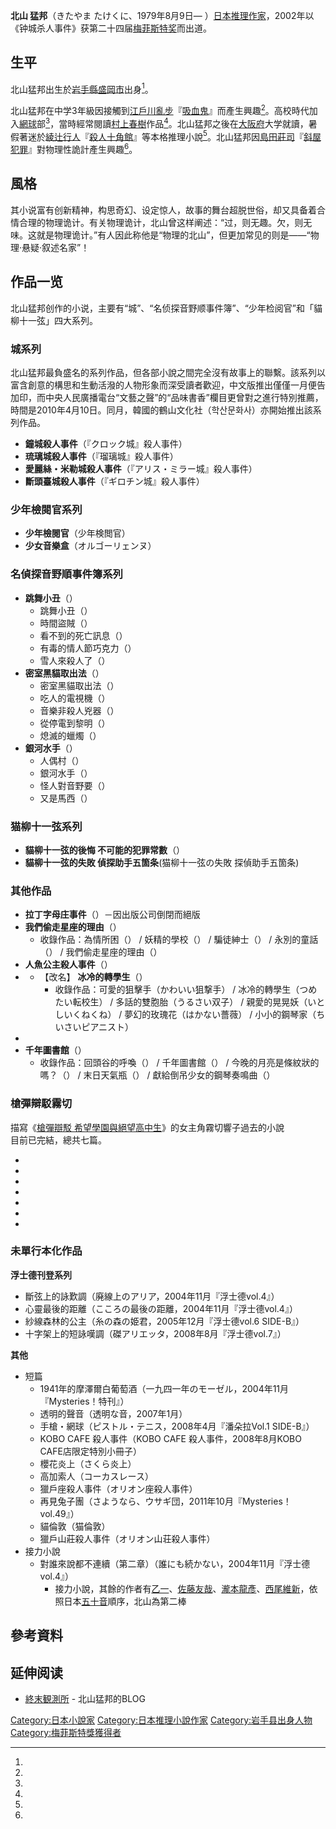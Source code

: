 {{noteTA
|1=zh-cn:我们盗走星座的理由; zh-tw:我們偷走星座的理由; zh-hk:我們偷走星座的理由;
|2=zh-cn:相思病; zh-tw:為情所困; zh-hk:為情所困
|3=zh-cn:骗子绅士; zh-tw:騙徒紳士; zh-hk:騙徒紳士
|4=zh-cn:终焉童话; zh-tw:永別的童話; zh-hk:永別的童話
}}
{{Infobox writer
| name          = 北山 猛邦<br />（きたやま たけくに）
| image         = 
| image_size    = 
| caption       = 
| pseudonym     = 
| birth_name    = 
| birth_date    = {{生年月日と年齢|1979|8|9}}<ref name="blog">[http://trickhazard.blog87.fc2.com/ 終末観測所]</ref>
| birth_place   = {{JPN}}[[岩手県|岩手県]][[盛岡市|盛岡市]]<ref name="dokushodo1">[http://www.webdoku.jp/rensai/sakka/michi094_kitayama/ 作家の読書道　第94回：北山猛邦さん - 作家の読書道]</ref>
| death_date    = 
| death_place   = 
| resting_place = 
| occupation    = [[小說家|小說家]]、[[推理作家|推理作家]]
| language      = [[日語|日語]]
| nationality   = {{JPN}}
| education     = [[学士|学士]]
| alma_mater    = 大學<ref name="dokushodo2">[http://www.webdoku.jp/rensai/sakka/michi094_kitayama/20090826_2.html 第94回：北山猛邦さんその２「新本格と出会う」 - 作家の読書道 | WEB本の雑誌]</ref>
| period        = [[2002年|2002年]] -
| genre         = [[推理小說|推理小說]]
| subject       = 
| movement      = 
| notable_works = 鐘城殺人事件（2002年）<br />『城』系列
| spouse        = 
| partner       = 
| children      = 
| relatives     = 
| influences    = 館系列<ref name="dokushodo2"/>
| influenced    = 
| awards        = [[梅菲斯特奖|梅菲斯特奖]]（2002年）
| signature     = Kitayama_Takekuni_signature.png
| website       = [http://trickhazard.blog87.fc2.com/ 終末観測所]
| misc          = 
}}
{{Japanese|japanese=北山　猛邦|kana=きたやま たけくに|romaji=Kitayama Takekuni}}
'''北山 猛邦'''（きたやま たけくに、1979年8月9日— ）[[日本|日本]][[推理|推理]][[作家|作家]]，2002年以《钟城杀人事件》获第二十四届[[梅菲斯特奖|梅菲斯特奖]]而出道。

==生平==
北山猛邦出生於[[岩手縣|岩手縣]][[盛岡市|盛岡市]]出身<ref name="dokushodo1"/>。

北山猛邦在中学3年級因接觸到[[江戶川亂步|江戶川亂步]]『[[吸血鬼_(江戶川亂步)|吸血鬼]]』而產生興趣<ref name="dokushodo1"/>。高校時代加入[[網球|網球]]部<ref name="dokushodo1"/>，當時經常閱讀[[村上春樹|村上春樹]]作品<ref name="dokushodo1"/>。北山猛邦之後在[[大阪府|大阪府]]大学就讀，暑假著迷於[[綾辻行人|綾辻行人]]『[[殺人十角館|殺人十角館]]』等本格推理小說<ref name="dokushodo2"/>。北山猛邦因[[島田莊司|島田莊司]]『[[斜屋犯罪|斜屋犯罪]]』對物理性詭計產生興趣<ref name="dokushodo2"/>。

==風格==
其小说富有创新精神，构思奇幻、设定惊人，故事的舞台超脱世俗，却又具备着合情合理的物理诡计。有关物理诡计，北山曾这样阐述：“过，则无趣。欠，则无味。这就是物理诡计。”有人因此称他是“物理的北山”，但更加常见的则是——“物理·悬疑·叙述名家”！

== 作品一览 ==
北山猛邦创作的小说，主要有“城”、“名侦探音野顺事件簿”、“少年检阅官”和「貓柳十一弦」四大系列。
=== 城系列 ===
北山猛邦最負盛名的系列作品，但各部小說之間完全沒有故事上的聯繫。該系列以富含創意的構思和生動活潑的人物形象而深受讀者歡迎，中文版推出僅僅一月便告加印，而中央人民廣播電台“文藝之聲”的“品味書香”欄目更曾對之進行特別推薦，時間是2010年4月10日。同月，韓國的鶴山文化社（학산문화사）亦開始推出該系列作品。
* '''鐘城殺人事件'''（『クロック城』殺人事件）
* '''琉璃城殺人事件'''（『瑠璃城』殺人事件）
* '''愛麗絲・米勒城殺人事件'''（『アリス・ミラー城』殺人事件）
* '''斷頭臺城殺人事件'''（『ギロチン城』殺人事件）

=== 少年檢閱官系列 ===
* '''少年檢閱官'''（少年検閲官）
* '''少女音樂盒'''（オルゴーリェンヌ）

=== 名偵探音野順事件簿系列 ===
* '''跳舞小丑'''（{{lang|ja|踊るジョーカー|}}）
** 跳舞小丑（{{lang|ja|踊るジョーカー|}}）
** 時間盜賊（{{lang|ja|時間泥棒|}}）
** 看不到的死亡訊息（{{lang|ja|見えないダイイング・メッセージ|}}）
** 有毒的情人節巧克力（{{lang|ja|毒入りバレンタイン・チョコ|}}）
** 雪人來殺人了（{{lang|ja|ゆきだるまが殺しにやってくる|}}）
* '''密室黑貓取出法'''（{{lang|ja|密室から黒猫を取り出す方法|}}）
** 密室黑貓取出法（{{lang|ja|密室から黒猫を取り出す方法|}}）
** 吃人的電視機（{{lang|ja|人喰いテレビ|}}）
** 音樂非殺人兇器（{{lang|ja|音楽は凶器じゃない|}}）
** 從停電到黎明（{{lang|ja|停電から夜明けまで|}}）
** 熄滅的蠟燭（{{lang|ja|クローズド・キャンドル|}}）
* '''銀河水手'''（{{lang|ja|天の川の舟乗り|}}）
** 人偶村（{{lang|ja|人形の村|}}）
** 銀河水手（{{lang|ja|天の川の船乗り|}}）
** 怪人對音野要（{{lang|ja|怪人対音野要|}}）
** 又是馬西（{{lang|ja|マッシー再び|}}）

=== 猫柳十一弦系列 ===
* '''貓柳十一弦的後悔 不可能的犯罪常數'''（{{lang|ja|猫柳十一弦の後悔　不可能犯罪定数|}}）
* '''貓柳十一弦的失敗 偵探助手五箇条'''(猫柳十一弦の失敗 探偵助手五箇条)

=== 其他作品 ===
* '''拉丁字母庄事件'''（{{lang|ja|アルファベット荘事件|}}）－因出版公司倒閉而絕版
* '''我們偷走星座的理由'''（{{lang|ja|私たちが星座を盗んだ理由|}}）
** 收錄作品：為情所困（{{lang|ja|恋煩い|}}） / 妖精的學校（{{lang|ja|妖精の学校|}}） / 騙徒紳士（{{lang|ja|嘘つき紳士|}}） / 永別的童話（{{lang|ja|終の童話|}}） / 我們偷走星座的理由（{{lang|ja|私たちが星座を盗んだ理由|}}）
* '''人魚公主殺人事件'''（{{lang|ja|人魚姫 探偵グリムの手稿|}}）
* '''{{lang|ja|人外境ロマンス|}}'''
**【改名】 '''冰冷的轉學生'''（{{lang|ja|つめたい転校生|}}）
*** 收錄作品：可愛的狙擊手（かわいい狙撃手） / 冰冷的轉學生（つめたい転校生） / 多話的雙胞胎（うるさい双子） / 親愛的晃晃妖（いとしいくねくね） / 夢幻的玫瑰花（はかない薔薇） / 小小的鋼琴家（ちいさいピアニスト）
* '''{{lang|ja|先生、大事なものが盗まれました|}}'''
* '''千年圖書館'''（{{lang|ja|千年図書館|}}）
** 收錄作品：回頭谷的呼喚（{{lang|ja|見返り谷から呼ぶ声|}}） / 千年圖書館（{{lang|ja|千年図書館|}}） / 今晚的月亮是條紋狀的嗎？（{{lang|ja|今夜の月はしましま模様？|}}） / 末日天氣瓶（{{lang|ja|終末硝子|}}） / 獻給倒吊少女的鋼琴奏鳴曲（{{lang|ja|さかさま少女のためのピアノソナタ|}}）

=== 槍彈辯駁霧切 ===
描寫《[[槍彈辯駁_希望學園與絕望高中生|槍彈辯駁 希望學園與絕望高中生]]》的女主角霧切響子過去的小說<br>
目前已完結，總共七篇。
* {{nihongo|槍彈辯駁霧切（1）|ダンガンロンパ霧切 (1)}}
* {{nihongo|槍彈辯駁霧切（2）|ダンガンロンパ霧切 (2)}}
* {{nihongo|槍彈辯駁霧切（3）|ダンガンロンパ霧切 (3)}}
* {{nihongo|槍彈辯駁霧切（4）|ダンガンロンパ霧切 (4)}}
* {{nihongo|槍彈辯駁霧切（5）|ダンガンロンパ霧切 (5)}}
* {{nihongo|槍彈辯駁霧切（6）|ダンガンロンパ霧切 (6)}}
* {{nihongo|槍彈辯駁霧切（7）|ダンガンロンパ霧切 (7)}}

=== 未單行本化作品 ===
'''浮士德刊登系列'''
* 斷弦上的詠歎調（廃線上のアリア，2004年11月『浮士德vol.4』）
* 心靈最後的距離（こころの最後の距離，2004年11月『浮士德vol.4』）
* 紗線森林的公主（糸の森の姫君，2005年12月『浮士德vol.6 SIDE-B』）
* 十字架上的短詠嘆調（磔アリエッタ，2008年8月『浮士德vol.7』）
'''其他'''
* 短篇
** 1941年的摩澤爾白葡萄酒（一九四一年のモーゼル，2004年11月『Mysteries！特刊』）
** 透明的聲音（透明な音，2007年1月）
** 手槍・網球（ピストル・テニス，2008年4月『潘朵拉Vol.1 SIDE-B』）
** KOBO CAFE 殺人事件（KOBO CAFE 殺人事件，2008年8月KOBO CAFE店限定特別小冊子）
** 櫻花炎上（さくら炎上）
** 高加索人（コーカスレース）
** 獵戶座殺人事件（オリオン座殺人事件）
** 再見兔子團（さようなら、ウサギ団，2011年10月『Mysteries！ vol.49』）
** 貓倫敦（猫倫敦）
** 獵戶山莊殺人事件（オリオン山荘殺人事件）
* 接力小說
** 對誰來說都不連續（第二章）（誰にも続かない，2004年11月『浮士德vol.4』）
*** 接力小說，其餘的作者有[[乙一|乙一]]、[[佐藤友哉|佐藤友哉]]、[[瀧本龍彥|瀧本龍彥]]、[[西尾維新|西尾維新]]，依照日本[[五十音|五十音]]順序，北山為第二棒

== 參考資料 ==
{{Reflist}}

== 延伸阅读 ==
* [http://trickhazard.blog87.fc2.com/ 終末観測所]{{Wayback|url=http://trickhazard.blog87.fc2.com/ |date=20090414173242 }} - 北山猛邦的BLOG

{{DEFAULTSORT:Kitayama Takekuni}}
[[Category:日本小說家|Category:日本小說家]]
[[Category:日本推理小說作家|Category:日本推理小說作家]]
[[Category:岩手县出身人物|Category:岩手县出身人物]]
[[Category:梅菲斯特獎獲得者|Category:梅菲斯特獎獲得者]]